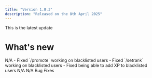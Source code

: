 ```yaml
---
title: "Version 1.0.3"
description: "Released on the 8th April 2025"
---
```


<Check>
  This is the latest update
</Check>

# What's new

<AccordionGroup>
  <Accordion title="Added" description="Added Features" icon="plus">
    N/A
  </Accordion>
  <Accordion title="Fixed" description="Bug Fixes" icon="wrench">
    - Fixed `/promote` working on blacklisted users
    - Fixed `/setrank` working on blacklisted users
    - Fixed being able to add XP to blacklisted users
  </Accordion>
  <Accordion title="Changed" description="Other Changes" icon="gear">
    N/A
  </Accordion>
  <Accordion title="Removed" description="Removed Features" icon="trash">
    N/A
  </Accordion>
</AccordionGroup>

<Accordion title="Notes" description="Anything else" icon="sheet-plastic">
  Bug Fixes
</Accordion>